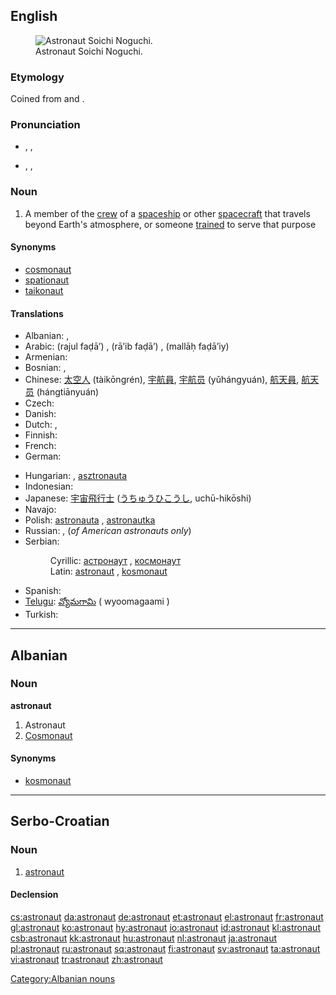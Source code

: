 {{also|Astronaut}}
==English==
{{wikipedia}}
[[Image:Soichi 20Noguchi em 20alta.jpg|thumb|right|Astronaut Soichi Noguchi.]]

===Etymology===
Coined from {{etyl|grc}} {{term|ἄστρον|sc=polytonic|tr=ástron||star|lang=grc}} and {{term|ναύτης|sc=polytonic|tr=naútēs||sailor|lang=grc}}.

===Pronunciation===
* {{a|Canada}} {{enPR|ăs'trənôt"}}, {{IPA|/ˈæstrəˌnɑt/}}, {{SAMPA|/"{str@%nAt/}}
*: {{audio|en-ca-astronaut.ogg|Audio (CA)}}
* {{a|UK}}  {{enPR|ăs'trənôt"}}, {{IPA|/ˈæs.tɹəˌnɔː(ɹ)t/}}, {{SAMPA|/"{s.tr@%nO:(r)t/}}

===Noun===
{{en-noun}}

# A member of the [[crew]] of a [[spaceship]] or other [[spacecraft]] that travels beyond Earth's atmosphere, or someone [[trained]] to serve that purpose

====Synonyms====
* [[cosmonaut]]
* [[spationaut]]
* [[taikonaut]]

====Translations====
{{trans-top|member of the crew of a spaceship or other spacecraft, or someone trained for that purpose}}
* Albanian: {{t+|sq|astronaut|xs=Albanian}}, {{t-|sq|kosmonaut|xs=Albanian}}
* Arabic: {{Arab|[[رجل فضاء]]}} (rajul faḍāʼ) {{m}}, {{Arab|[[رائد فضاء]]}} (rāʼib faḍāʼ) {{m}}, {{Arab|[[ملاح فضائي]]}} (mallāḥ faḍāʼiy) {{m}}
* Armenian: {{t-|hy|աստղագնաց|tr=astġagnac'|xs=Armenian}}
* Bosnian: {{t-|bs|astronaut|m}}, {{t-|bs|kosmonaut|m}}
* Chinese: [[太空人]] (tàikōngrén), [[宇航員]], [[宇航员]] (yǔhángyuán), [[航天員]], [[航天员]] (hángtiānyuán)
* Czech: {{t+|cs|kosmonaut|m}}
* Danish: {{t+|da|astronaut}}
* Dutch: {{t+|nl|ruimtevaarder|m}}, {{t+|nl|astronaut|m}}
* Finnish: {{t+|fi|astronautti}}
* French: {{t+|fr|astronaute|m}}
* German: {{t+|de|Astronaut|m}}
{{trans-mid}}
* Hungarian: {{t+|hu|űrhajós}}, [[asztronauta]]
* Indonesian: {{t+|id|astronot|xs=Indonesian}}
* Japanese: [[宇宙飛行士]] ([[うちゅうひこうし]], uchū-hikōshi)
* Navajo: {{tø|nv|wótáahgoo ałnaa'áłt'ahi'‎}}
* Polish: [[astronauta]] {{m}}, [[astronautka]] {{f}}
* Russian: {{t+|ru|космонавт|m|tr=kosmonávt|sc=Cyrl}}, {{t+|ru|астронавт|m|tr=astronávt|sc=Cyrl}} (''of American astronauts only'')
* Serbian:
*: Cyrillic: [[астронаут#Serbian|астронаут]] {{m}}, [[космонаут#Serbian|космонаут]] {{m}}
*: Latin: [[astronaut#Serbian|astronaut]] {{m}}, [[kosmonaut#Serbian|kosmonaut]] {{m}}
* Spanish: {{t-|es|astronauta|m|f}}
* [[Telugu]]: [[వ్యోమగామి]] ( wyoomagaami )
* Turkish: {{t+|tr|astronot}}
{{trans-bottom}}

----

==Albanian==

===Noun===
'''astronaut'''

# Astronaut
# [[cosmonaut|Cosmonaut]]

====Synonyms====
* [[kosmonaut#Albanian|kosmonaut]]

[[Category:Albanian nouns]]

----

==Serbo-Croatian==

===Noun===
{{sh-noun|g=m|head=astronàut|r|астронаут|астрона̀ут}}

# [[astronaut]]

====Declension====
{{sh-decl-noun
|astronaut|astronauti
|astronauta|astronauta
|astronautu|astronautima
|astronauta|astronaute
|astronaute|astronauti
|astronautu|astronautima
|astronautom|astronautima
}}

[[cs:astronaut]]
[[da:astronaut]]
[[de:astronaut]]
[[et:astronaut]]
[[el:astronaut]]
[[fr:astronaut]]
[[gl:astronaut]]
[[ko:astronaut]]
[[hy:astronaut]]
[[io:astronaut]]
[[id:astronaut]]
[[kl:astronaut]]
[[csb:astronaut]]
[[kk:astronaut]]
[[hu:astronaut]]
[[nl:astronaut]]
[[ja:astronaut]]
[[pl:astronaut]]
[[ru:astronaut]]
[[sq:astronaut]]
[[fi:astronaut]]
[[sv:astronaut]]
[[ta:astronaut]]
[[vi:astronaut]]
[[tr:astronaut]]
[[zh:astronaut]]